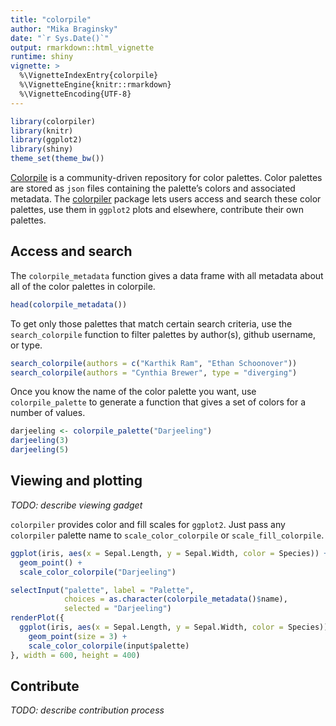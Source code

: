 ```yaml
---
title: "colorpile"
author: "Mika Braginsky"
date: "`r Sys.Date()`"
output: rmarkdown::html_vignette
runtime: shiny
vignette: >
  %\VignetteIndexEntry{colorpile}
  %\VignetteEngine{knitr::rmarkdown}
  %\VignetteEncoding{UTF-8}
---
```


```r
library(colorpiler)
library(knitr)
library(ggplot2)
library(shiny)
theme_set(theme_bw())
```

[Colorpile](https://github.com/ropenscilabs/colorpile) is a community-driven repository for color palettes. Color palettes are stored as `json` files containing the palette's colors and associated metadata. The [colorpiler](https://github.com/ropenscilabs/colorpiler) package lets users access and search these color palettes, use them in `ggplot2` plots and elsewhere, contribute their own palettes.

## Access and search

The `colorpile_metadata` function gives a data frame with all metadata about all of the color palettes in colorpile.

```r
head(colorpile_metadata())
```

To get only those palettes that match certain search criteria, use the `search_colorpile` function to filter palettes by author(s), github username, or type.

```r
search_colorpile(authors = c("Karthik Ram", "Ethan Schoonover"))
search_colorpile(authors = "Cynthia Brewer", type = "diverging")
```

Once you know the name of the color palette you want, use `colorpile_palette` to generate a function that gives a set of colors for a number of values.

```r
darjeeling <- colorpile_palette("Darjeeling")
darjeeling(3)
darjeeling(5)
```

## Viewing and plotting

_TODO: describe viewing gadget_

`colorpiler` provides color and fill scales for `ggplot2`. Just pass any `colorpiler` palette name to `scale_color_colorpile` or `scale_fill_colorpile`.

```r
ggplot(iris, aes(x = Sepal.Length, y = Sepal.Width, color = Species)) +
  geom_point() +
  scale_color_colorpile("Darjeeling")
```

```r
selectInput("palette", label = "Palette",
            choices = as.character(colorpile_metadata()$name),
            selected = "Darjeeling")
renderPlot({
  ggplot(iris, aes(x = Sepal.Length, y = Sepal.Width, color = Species)) +
    geom_point(size = 3) +
    scale_color_colorpile(input$palette)
}, width = 600, height = 400)
```

## Contribute

_TODO: describe contribution process_
